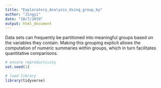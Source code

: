 ```yaml
---
title: "Exploratory_Analysis_Using_group_by"
author: "Jingyi"
date: "10/7/2019"
output: html_document
---
```


Data sets can frequently be partitioned into meaningful groups based on the variables they contain. Making this grouping explicit allows the computation of numeric summaries within groups, which in turn facilitates quantitative comparisons.

```r

# ensure reproductivity
set.seed(1)

# load library
library(tidyverse)

```

